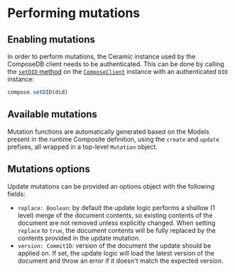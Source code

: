 # Performing mutations

<head>
  <meta name="robots" content="noindex" />
  <meta name="googlebot" content="noindex" />
</head>

## Enabling mutations

In order to perform mutations, the Ceramic instance used by the ComposeDB client needs to be authenticated. This can be done by calling the [`setDID` method](../../api/classes/client.ComposeClient.md#setdid) on the [`ComposeClient`](../../api/classes/client.ComposeClient.md) instance with an authenticated `DID` instance:

```js
compose.setDID(did)
```

## Available mutations

Mutation functions are automatically generated based on the Models present in the runtime Composite definition, using the `create` and `update` prefixes, all wrapped in a top-level `Mutation` object.

## Mutations options

Update mutations can be provided an options object with the following fields:

- `replace: Boolean`: by default the update logic performs a shallow (1 level) merge of the document contents, so existing contents of the document are not removed unless explicitly changed. When setting `replace` to `true`, the document contents will be fully replaced by the contents provided in the update mutation.
- `version: CommitID`: version of the document the update should be applied on. If set, the update logic will load the latest version of the document and throw an error if it doesn't match the expected version.
